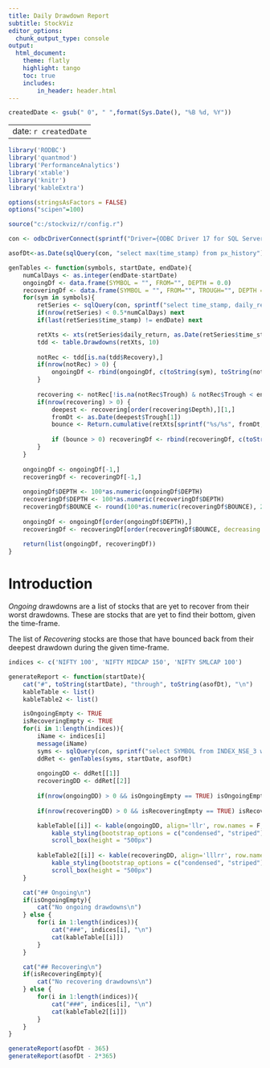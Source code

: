 ```yaml
---
title: Daily Drawdown Report
subtitle: StockViz
editor_options:
  chunk_output_type: console
output: 
  html_document:
    theme: flatly
    highlight: tango
    toc: true
    includes:
        in_header: header.html
---
```


```r

createdDate <- gsub(" 0", " ",format(Sys.Date(), "%B %d, %Y"))

```

---
date: `r createdDate`
---

```r

library('RODBC')
library('quantmod')
library('PerformanceAnalytics')
library('xtable')
library('knitr')
library('kableExtra')

options(stringsAsFactors = FALSE)
options("scipen"=100)

source("c:/stockviz/r/config.r")

con <- odbcDriverConnect(sprintf("Driver={ODBC Driver 17 for SQL Server};Server=%s;Database=%s;Uid=%s;Pwd=%s;", ldbserver, ldbname, ldbuser, ldbpassword), case = "nochange", believeNRows = TRUE)

asofDt<-as.Date(sqlQuery(con, "select max(time_stamp) from px_history")[[1]])

genTables <- function(symbols, startDate, endDate){
	numCalDays <- as.integer(endDate-startDate)
	ongoingDf <- data.frame(SYMBOL = "", FROM="", DEPTH = 0.0)
	recoveringDf <- data.frame(SYMBOL = "", FROM="", TROUGH="", DEPTH = 0.0, BOUNCE = 0.0)
	for(sym in symbols){
		retSeries <- sqlQuery(con, sprintf("select time_stamp, daily_return from RETURN_SERIES_ALL where symbol = '%s' and time_stamp >= '%s' and time_stamp <= '%s'", sym, startDate, endDate))
		if(nrow(retSeries) < 0.5*numCalDays) next
		if(last(retSeries$time_stamp) != endDate) next

		retXts <- xts(retSeries$daily_return, as.Date(retSeries$time_stamp))
		tdd <- table.Drawdowns(retXts, 10)
		
		notRec <- tdd[is.na(tdd$Recovery),]
		if(nrow(notRec) > 0) {
			ongoingDf <- rbind(ongoingDf, c(toString(sym), toString(notRec$From[1]), notRec$Depth[1]))
		}
		
		recovering <- notRec[!is.na(notRec$Trough) & notRec$Trough < endDate,]
		if(nrow(recovering) > 0) {
			deepest <- recovering[order(recovering$Depth),][1,]
			fromDt <- as.Date(deepest$Trough[1])
			bounce <- Return.cumulative(retXts[sprintf("%s/%s", fromDt, endDate)])
			
			if (bounce > 0)	recoveringDf <- rbind(recoveringDf, c(toString(sym), toString(deepest$From[1]), toString(fromDt), deepest$Depth[1], bounce))
		}
	}
	
	ongoingDf <- ongoingDf[-1,]
	recoveringDf <- recoveringDf[-1,]
	
	ongoingDf$DEPTH <- 100*as.numeric(ongoingDf$DEPTH)
	recoveringDf$DEPTH <- 100*as.numeric(recoveringDf$DEPTH)
	recoveringDf$BOUNCE <- round(100*as.numeric(recoveringDf$BOUNCE), 2)
	
	ongoingDf <- ongoingDf[order(ongoingDf$DEPTH),]
	recoveringDf <- recoveringDf[order(recoveringDf$BOUNCE, decreasing = T),]
	
	return(list(ongoingDf, recoveringDf))
}
```

# Introduction

*Ongoing* drawdowns are a list of stocks that are yet to recover from their worst drawdowns. These are stocks that are yet to find their bottom, given the time-frame.

The list of *Recovering* stocks are those that have bounced back from their deepest drawdown during the given time-frame.

```r

indices <- c('NIFTY 100', 'NIFTY MIDCAP 150', 'NIFTY SMLCAP 100')

generateReport <- function(startDate){
	cat("#", toString(startDate), "through", toString(asofDt), "\n")
	kableTable <- list()
	kableTable2 <- list()

	isOngoingEmpty <- TRUE
	isRecoveringEmpty <- TRUE
	for(i in 1:length(indices)){
		iName <- indices[i]
		message(iName)
		syms <- sqlQuery(con, sprintf("select SYMBOL from INDEX_NSE_3 where INDEX_NAME='%s'", iName))$SYMBOL
		ddRet <- genTables(syms, startDate, asofDt)
		
		ongoingDD <- ddRet[[1]]
		recoveringDD <- ddRet[[2]]
		
		if(nrow(ongoingDD) > 0 && isOngoingEmpty == TRUE) isOngoingEmpty <- FALSE
		
		if(nrow(recoveringDD) > 0 && isRecoveringEmpty == TRUE) isRecoveringEmpty <- FALSE

		kableTable[[i]] <- kable(ongoingDD, align='llr', row.names = F, format.args = list(nsmall=2)) %>%
			kable_styling(bootstrap_options = c("condensed", "striped")) %>%
			scroll_box(height = "500px")
			
		kableTable2[[i]] <- kable(recoveringDD, align='lllrr', row.names = F, format.args = list(nsmall=2)) %>%
			kable_styling(bootstrap_options = c("condensed", "striped")) %>%
			scroll_box(height = "500px")
	}

	cat("## Ongoing\n")
	if(isOngoingEmpty){
		cat("No ongoing drawdowns\n")
	} else {
		for(i in 1:length(indices)){
			cat("###", indices[i], "\n")
			cat(kableTable[[i]])
		}
	}

	cat("## Recovering\n")
	if(isRecoveringEmpty){
		cat("No recovering drawdowns\n")
	} else {
		for(i in 1:length(indices)){
			cat("###", indices[i], "\n")
			cat(kableTable2[[i]])
		}
	}
}

generateReport(asofDt - 365)
generateReport(asofDt - 2*365)
```
